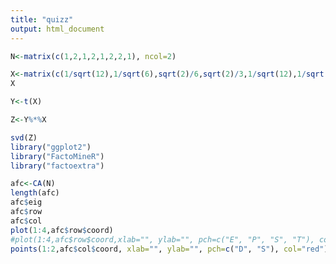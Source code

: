 ```yaml
---
title: "quizz"
output: html_document
---
```


```r

N<-matrix(c(1,2,1,2,1,2,2,1), ncol=2)

X<-matrix(c(1/sqrt(12),1/sqrt(6),sqrt(2)/6,sqrt(2)/3,1/sqrt(12),1/sqrt(6),sqrt(2)/3,sqrt(2)/6), ncol=2)
X

Y<-t(X)

Z<-Y%*%X

svd(Z)
library("ggplot2")
library("FactoMineR")
library("factoextra")

afc<-CA(N)
length(afc)
afc$eig
afc$row
afc$col
plot(1:4,afc$row$coord)
#plot(1:4,afc$row$coord,xlab="", ylab="", pch=c("E", "P", "S", "T"), col="blue")
points(1:2,afc$col$coord, xlab="", ylab="", pch=c("D", "S"), col="red")
```


